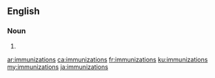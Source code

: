 ==English==

===Noun===
{{head|en|noun plural form}}

# {{plural of|immunization|lang=en}}

[[ar:immunizations]]
[[ca:immunizations]]
[[fr:immunizations]]
[[ku:immunizations]]
[[my:immunizations]]
[[ja:immunizations]]